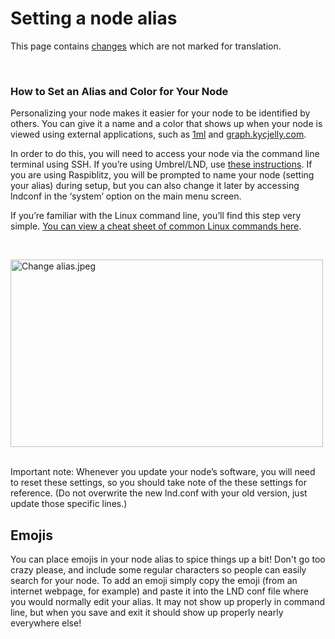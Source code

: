 <span id="setting-a-node-alias"></span>
= Setting a node alias =

<div class="mw-pt-translate-header noprint nomobile" dir="ltr" lang="en">

This page contains <span class="plainlinks">[[/plebnet.wiki/index.php?title=Setting_a_node_alias&diff=2223|changes]]</span> which are not marked for translation.

</div>
<div class="mw-parser-output">

<br />


<span id="how-to-set-an-alias-and-color-for-your-node"></span>
=== <span id="How_to_Set_an_Alias_and_Color_for_Your_Node" class="mw-headline">How to Set an Alias and Color for Your Node</span> ===

Personalizing your node makes it easier for your node to be identified by others. You can give it a name and a color that shows up when your node is viewed using external applications, such as [https://1ml.com/ 1ml] and [http://graph.kycjelly.com/ graph.kycjelly.com].

In order to do this, you will need to access your node via the command line terminal using SSH. If you’re using Umbrel/LND, use [https://lightningwiki.net/index.php/Setting_alias_and_color_for_Umbrel these instructions]. If you are using Raspiblitz, you will be prompted to name your node (setting your alias) during setup, but you can also change it later by accessing lndconf in the ‘system’ option on the main menu screen.

If you’re familiar with the Linux command line, you’ll find this step very simple. [https://www.guru99.com/linux-commands-cheat-sheet.html You can view a cheat sheet of common Linux commands here].

<br />


[[/plebnet.wiki/wiki/File:Change_alias.jpeg|[[File:img/500px-Change_alias.jpeg|500x300px|Change alias.jpeg]]]]

<br />
Important note: Whenever you update your node’s software, you will need to reset these settings, so you should take note of the these settings for reference. (Do not overwrite the new lnd.conf with your old version, just update those specific lines.)

<span id="emojis"></span>
== <span id="Emojis" class="mw-headline">Emojis</span> ==

You can place emojis in your node alias to spice things up a bit! Don't go too crazy please, and include some regular characters so people can easily search for your node. To add an emoji simply copy the emoji (from an internet webpage, for example) and paste it into the LND conf file where you would normally edit your alias. It may not show up properly in command line, but when you save and exit it should show up properly nearly everywhere else!


</div>
